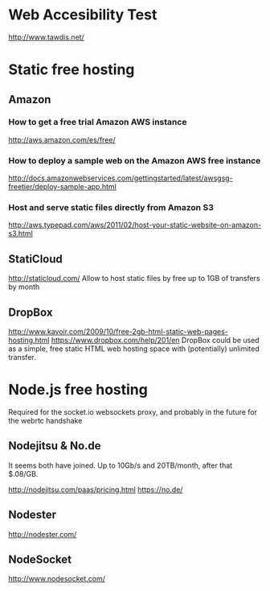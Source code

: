= Web Accesibility Test =
http://www.tawdis.net/

= Static free hosting =
== Amazon ==
=== How to get a free trial Amazon AWS instance ===
http://aws.amazon.com/es/free/

=== How to deploy a sample web on the Amazon AWS free instance ===
http://docs.amazonwebservices.com/gettingstarted/latest/awsgsg-freetier/deploy-sample-app.html

=== Host and serve static files directly from Amazon S3 ===
http://aws.typepad.com/aws/2011/02/host-your-static-website-on-amazon-s3.html

== StatiCloud ==
http://staticloud.com/
Allow to host static files by free up to 1GB of transfers by month

== DropBox ==
http://www.kavoir.com/2009/10/free-2gb-html-static-web-pages-hosting.html
https://www.dropbox.com/help/201/en
DropBox could be used as a simple, free static HTML web hosting space with (potentially) unlimited transfer.

= Node.js free hosting =
Required for the socket.io websockets proxy, and probably in the future for the webrtc handshake

== Nodejitsu & No.de ==
It seems both have joined. Up to 10Gb/s and 20TB/month, after that $.08/GB.

http://nodejitsu.com/paas/pricing.html
https://no.de/

== Nodester ==
http://nodester.com/

== NodeSocket ==
http://www.nodesocket.com/